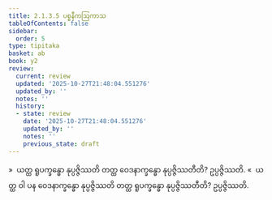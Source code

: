 ```yaml
---
title: 2.1.3.5 ပစ္စနီကဩကာသ
tableOfContents: false
sidebar:
  order: 5
type: tipitaka
basket: ab
book: y2
review:
  current: review
  updated: '2025-10-27T21:48:04.551276'
  updated_by: ''
  notes: ''
  history:
  - state: review
    date: '2025-10-27T21:48:04.551276'
    updated_by: ''
    notes: ''
    previous_state: draft
---
```



<ReviewStatus review={frontmatter.review} showDetails={true} />

<HypothesisAnnotation frontmatter={frontmatter} />

<DynamicBreadcrumb />

<Division number="66" book="y2" e="ch" v="33" p="35">

<Paragraph number="544" book="y2">
»  ယတ္ထ ရူပက္ခန္ဓော နုပ္ပဇ္ဇိဿတိ တတ္ထ ဝေဒနာက္ခန္ဓော နုပ္ပဇ္ဇိဿတီတိ? ဥပ္ပဇ္ဇိဿတိ.
</Paragraph>

<Paragraph number="545" book="y2">
«  ယတ္ထ ဝါ ပန ဝေဒနာက္ခန္ဓော နုပ္ပဇ္ဇိဿတိ တတ္ထ ရူပက္ခန္ဓော နုပ္ပဇ္ဇိဿတီတိ? ဥပ္ပဇ္ဇိဿတိ.
</Paragraph>
</Division>